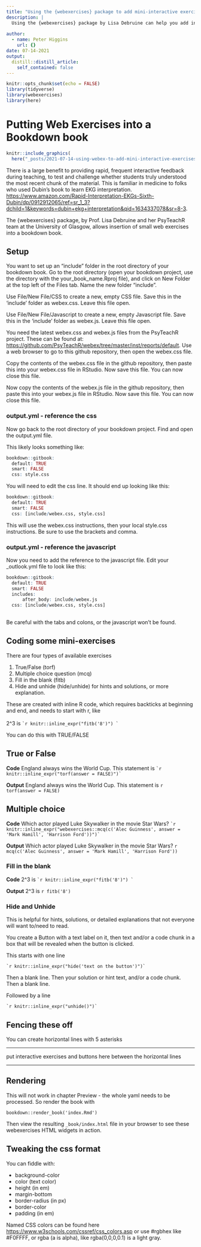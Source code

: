 ```yaml
---
title: "Using the {webexercises} package to add mini-interactive exercises to bookdown"
description: |
  Using the {webexercises} package by Lisa Debruine can help you add interactive exercises to your bookdown book, including True/False, multiple choice, short fill in the blank, and hide/unhide for hints or solutions. This can be very helpful for quick feedback to check understanding. Custom CSS is used for the styling and buttons, and Custom JavaScript for testing correctness and using CSS styles.
  
author:
  - name: Peter Higgins
    url: {}
date: 07-14-2021
output:
  distill::distill_article:
    self_contained: false
---
```



```r
knitr::opts_chunk$set(echo = FALSE)
library(tidyverse)
library(webexercises)
library(here)
```

# Putting Web Exercises into a Bookdown book

```r
knitr::include_graphics(
  here("_posts/2021-07-14-using-webex-to-add-mini-interactive-exercises-to-bookdown/webexercises.png"))
```
There is a large benefit to providing rapid, frequent interactive feedback during teaching, to test and challenge whether students truly understood the most recent chunk of the material. This is familiar in medicine to folks who used Dubin's book to learn EKG interpretation. <https://www.amazon.com/Rapid-Interpretation-EKGs-Sixth-Dubin/dp/0912912065/ref=sr_1_3?dchild=1&keywords=dubin+ekg+interpretation&qid=1634337078&sr=8-3>.

The {webexercises} package, by Prof. Lisa Debruine and her PsyTeachR team at the University of Glasgow, allows insertion of small web exercises into a bookdown book.

## Setup

You want to set up an "include" folder in the root directory of your bookdown book. Go to the root directory (open your bookdown project, use the directory with the your_book_name.Rproj file), and click on New Folder at the top left of the Files tab. Name the new folder "include". 

Use File/New File/CSS to create a new, empty CSS file. Save this in the 'include' folder as webex.css. Leave this file open.

Use File/New File/Javascript to create a new, empty Javascript file. Save this in the 'include' folder as webex.js. Leave this file open.

You need the latest webex.css and webex.js files from the PsyTeachR project. These can be found at: <https://github.com/PsyTeachR/webex/tree/master/inst/reports/default>. Use a web browser to go to this github repository, then open the webex.css file.

Copy the contents of the webex.css file in the github repository, then paste this into your webex.css file in RStudio. Now save this file. You can now close this file.

Now copy the contents of the webex.js file in the github repository, then paste this into your webex.js file in RStudio. Now save this file. You can now close this file.

### output.yml - reference the css

Now go back to the root directory of your bookdown project. Find and open the output.yml file.

This likely looks something like:

```r
bookdown::gitbook:
  default: TRUE
  smart: FALSE
  css: style.css
```

You will need to edit the css line. It should end up looking like this:

```r
bookdown::gitbook:
  default: TRUE
  smart: FALSE
  css: [include/webex.css, style.css]
```

This will use the webex.css instructions, then your local style.css instructions. Be sure to use the brackets and comma.

### output.yml - reference the javascript

Now you need to add the reference to the javascript file. Edit your _outlook.yml file to look like this:

```r
bookdown::gitbook:
  default: TRUE
  smart: FALSE
  includes:
      after_body: include/webex.js
  css: [include/webex.css, style.css]
  
```

Be careful with the tabs and colons, or the javascript won't be found. 

## Coding some mini-exercises

There are four types of available exercises

1. True/False (torf)
2. Multiple choice question (mcq)
3. Fill in the blank (fitb)
4. Hide and unhide (hide/unhide) for hints and solutions, or more explanation.

These are created with inline R code, which requires backticks at beginning and end, and needs to start with r, like <br>
<br>
2^3 is `` `r knitr::inline_expr("fitb('8')") ` ``

You can do this with TRUE/FALSE

## True or False

**Code**
England always wins the World Cup. This statement is `` `r knitr::inline_expr("torf(answer = FALSE)")` ``

**Output**
England always wins the World Cup. This statement is `r torf(answer = FALSE)`

## Multiple choice

**Code**
Which actor played Luke Skywalker in the movie Star Wars?
`` `r knitr::inline_expr("webexercises::mcq(c('Alec Guinness', answer = 'Mark Hamill', 'Harrison Ford'))")` ``

**Output**
Which actor played Luke Skywalker in the movie Star Wars? `r mcq(c('Alec Guinness', answer = 'Mark Hamill', 'Harrison Ford'))`

### Fill in the blank

**Code**
2^3 is `` `r knitr::inline_expr("fitb('8')") ` ``

**Output**
2^3 is `r fitb('8')`

### Hide and Unhide

This is helpful for hints, solutions, or detailed explanations that not everyone will want to/need to read.

You create a Button with a text label on it, then text and/or a code chunk in a box that will be revealed when the button is clicked.

This starts with one line

`` `r knitr::inline_expr("hide('text on the button')")` ``

Then a blank line.
Then your solution or hint text, and/or a code chunk.
Then a blank line.

Followed by a line

`` `r knitr::inline_expr("unhide()")` ``

## Fencing these off

You can create horizontal lines with 5 asterisks

*****

put interactive exercises and buttons here between the horizontal lines

*****

## Rendering

This will not work in chapter Preview - the whole yaml needs to be processed. So render the book with

`bookdown::render_book('index.Rmd')`

Then view the resulting `_book/index.html` file in your browser to see these webexercises HTML widgets in action.

## Tweaking the css format

You can fiddle with:

- background-color
- color (text color)
- height (in em)
- margin-bottom
- border-radius (in px)
- border-color
- padding (in em)

Named CSS colors can be found here <https://www.w3schools.com/cssref/css_colors.asp> or use #rgbhex like #F0FFFF, or rgba (a is alpha), like rgba(0,0,0,0.1) is a light gray.
